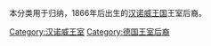 本分类用于归纳，1866年后出生的[[汉诺威王国|汉诺威王国]]王室后裔。

[[Category:汉诺威王室|Category:汉诺威王室]]
[[Category:德国王室后裔|Category:德国王室后裔]]